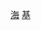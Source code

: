 {{GeoGroupTemplate}}

{{Commons category|Facilities of the United States Marine Corps}}
[[Category:美国军事基地|海]]
[[Category:美國海軍陸戰隊|基]]